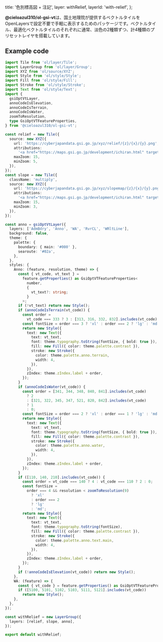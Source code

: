 
  title: '色別標高図 + 注記',
  layer: withRelief,
  layerId: 'with-relief',
};

**@cieloazul310/ol-gsi-vt**は、国土地理院が提供するベクトルタイルを OpenLayersで設定不要で手軽に表示するためのパッケージです。ベクトルタイル、最適化ベクトルタイルのそれぞれに通常、淡色の2種類ずつ、計4種類のプリセットレイヤを搭載しています。

## Example code

```ts
import Tile from 'ol/layer/Tile';
import LayerGroup from 'ol/layer/Group';
import XYZ from 'ol/source/XYZ';
import Style from 'ol/style/Style';
import Fill from 'ol/style/Fill';
import Stroke from 'ol/style/Stroke';
import Text from 'ol/style/Text';
import {
  gsiOptVtLayer,
  annoCodeIsElevation,
  annoCodeIsTerrain,
  annoCodeIsWater,
  zoomToResolution,
  type GsiOptVTFeatureProperties,
} from '@cieloazul310/ol-gsi-vt';

const relief = new Tile({
  source: new XYZ({
    url: 'https://cyberjapandata.gsi.go.jp/xyz/relief/{z}/{x}/{y}.png',
    attributions:
      '<a href="https://maps.gsi.go.jp/development/ichiran.html" target="_blank">地理院タイル</a>',
    maxZoom: 15,
    minZoom: 5,
  }),
});
const slope = new Tile({
  className: 'multiply',
  source: new XYZ({
    url: 'https://cyberjapandata.gsi.go.jp/xyz/slopemap/{z}/{x}/{y}.png',
    attributions:
      '<a href="https://maps.gsi.go.jp/development/ichiran.html" target="_blank">地理院タイル</a>',
    maxZoom: 15,
    minZoom: 3,
  }),
});

const anno = gsiOptVtLayer({
  layers: ['AdmBdry', 'Anno', 'WA', 'RvrCL', 'WRltLine'],
  background: false,
  theme: {
    palette: {
      boundary: { main: '#000' },
      searoute: '#02a',
    },
  },
  styles: {
    Anno: (feature, resolution, theme) => {
      const { vt_code, vt_text } =
        feature.getProperties() as GsiOptVTFeatureProperties<
          number,
          {
            vt_text?: string;
          }
        >;
      if (!vt_text) return new Style();
      if (annoCodeIsTerrain(vt_code)) {
        const order =
          vt_code === 333 ? 3 : [313, 316, 332, 832].includes(vt_code) ? 1 : 2;
        const fontSize = order === 3 ? 'xl' : order === 2 ? 'lg' : 'md';
        return new Style({
          text: new Text({
            text: vt_text,
            font: theme.typography.toString(fontSize, { bold: true }),
            fill: new Fill({ color: theme.palette.contrast }),
            stroke: new Stroke({
              color: theme.palette.anno.terrain,
              width: 4,
            }),
          }),
          zIndex: theme.zIndex.label + order,
        });
      }
      if (annoCodeIsWater(vt_code)) {
        const order = [341, 344, 348, 840, 841].includes(vt_code)
          ? 2
          : [321, 322, 345, 347, 521, 820, 842].includes(vt_code)
          ? 1
          : 0;
        const fontSize = order === 2 ? 'xl' : order === 1 ? 'lg' : 'md';
        return new Style({
          text: new Text({
            text: vt_text,
            font: theme.typography.toString(fontSize, { bold: true }),
            fill: new Fill({ color: theme.palette.contrast }),
            stroke: new Stroke({
              color: theme.palette.anno.water,
              width: 4,
            }),
          }),
          zIndex: theme.zIndex.label + order,
        });
      }
      if ([110, 140, 210].includes(vt_code)) {
        const order = vt_code === 140 ? 4 : vt_code === 110 ? 2 : 0;
        const fontSize =
          order === 4 && resolution < zoomToResolution(9)
            ? 'xl'
            : order === 2
            ? 'lg'
            : 'md';
        return new Style({
          text: new Text({
            text: vt_text,
            font: theme.typography.toString(fontSize),
            fill: new Fill({ color: theme.palette.contrast }),
            stroke: new Stroke({
              color: theme.palette.anno.text.main,
              width: 4,
            }),
          }),
          zIndex: theme.zIndex.label + order,
        });
      }
      if (!annoCodeIsElevation(vt_code)) return new Style();
    },
    WA: (feature) => {
      const { vt_code } = feature.getProperties() as GsiOptVTFeatureProperties;
      if ([5100, 5101, 5102, 5103, 5111, 5121].includes(vt_code))
        return new Style();
    },
  },
});

const withRelief = new LayerGroup({
  layers: [relief, slope, anno],
});

export default withRelief;
```

